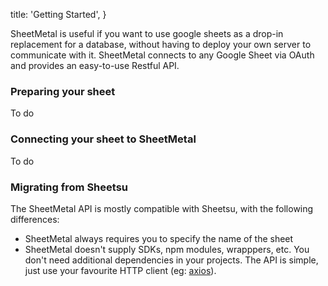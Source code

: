   title: 'Getting Started',
}

SheetMetal is useful if you want to use google sheets as a drop-in replacement for a database, without having to deploy your own server to communicate with it. SheetMetal connects to any Google Sheet via OAuth and provides an easy-to-use Restful API.

### Preparing your sheet

To do

### Connecting your sheet to SheetMetal

To do

### Migrating from Sheetsu

The SheetMetal API is mostly compatible with Sheetsu, with the following differences:

- SheetMetal always requires you to specify the name of the sheet
- SheetMetal doesn't supply SDKs, npm modules, wrapppers, etc. You don't need additional dependencies in your projects. The API is simple, just use your favourite HTTP client (eg: [axios](https://github.com/axios/axios)).
